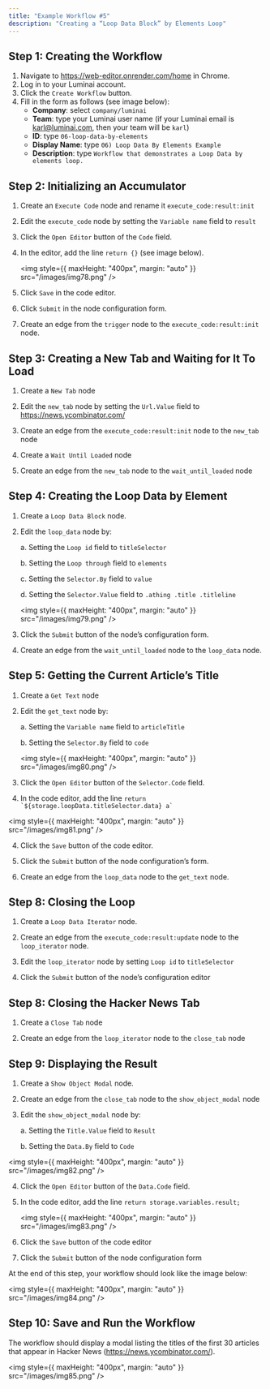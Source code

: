 ```yaml
---
title: "Example Workflow #5"
description: "Creating a “Loop Data Block” by Elements Loop"
---
```


## Step 1: Creating the Workflow

1. Navigate to https://web-editor.onrender.com/home in Chrome.
2. Log in to your Luminai account.
3. Click the `Create Workflow` button.
4. Fill in the form as follows (see image below):
   - **Company**: select `company/luminai`
   - **Team**: type your Luminai user name (if your Luminai email is karl@luminai.com, then your team will be `karl`)
   - **ID**: type `06-loop-data-by-elements`
   - **Display Name**: type `06) Loop Data By Elements Example`
   - **Description**: type `Workflow that demonstrates a Loop Data by elements loop.`

## Step 2: Initializing an Accumulator

1. Create an `Execute Code` node and rename it `execute_code:result:init`
2. Edit the `execute_code` node by setting the `Variable name` field to `result`
3. Click the `Open Editor` button of the `Code` field.
4. In the editor, add the line `return {}` (see image below).

   <img
     style={{ maxHeight: "400px", margin: "auto" }}
     src="/images/img78.png"
   />

5. Click `Save` in the code editor.
6. Click `Submit` in the node configuration form.
7. Create an edge from the `trigger` node to the `execute_code:result:init` node.

## Step 3: Creating a New Tab and Waiting for It To Load

1. Create a `New Tab` node

2. Edit the `new_tab` node by setting the `Url.Value` field to https://news.ycombinator.com/

3. Create an edge from the `execute_code:result:init` node to the `new_tab` node

4. Create a `Wait Until Loaded` node

5. Create an edge from the `new_tab` node to the `wait_until_loaded` node

## Step 4: Creating the Loop Data by Element

1.  Create a `Loop Data Block` node.

2.  Edit the `loop_data` node by:

    a. Setting the `Loop id` field to `titleSelector`

    b. Setting the `Loop through` field to `elements`

    c. Setting the `Selector.By` field to `value`

    d. Setting the `Selector.Value` field to `.athing .title .titleline`

    <img
      style={{ maxHeight: "400px", margin: "auto" }}
      src="/images/img79.png"
    />

3.  Click the `Submit` button of the node’s configuration form.

4.  Create an edge from the `wait_until_loaded` node to the `loop_data` node.

## Step 5: Getting the Current Article’s Title

1. Create a `Get Text` node

2. Edit the `get_text` node by:

   a. Setting the `Variable name` field to `articleTitle`

   b. Setting the `Selector.By` field to `code`

   <img
     style={{ maxHeight: "400px", margin: "auto" }}
     src="/images/img80.png"
   />

3. Click the `Open Editor` button of the `Selector.Code` field.

4. In the code editor, add the line `` return `${storage.loopData.titleSelector.data} a` ``

<img style={{ maxHeight: "400px", margin: "auto" }} src="/images/img81.png" />

4. Click the `Save` button of the code editor.

5. Click the `Submit` button of the node configuration’s form.

6. Create an edge from the `loop_data` node to the `get_text` node.

## Step 8: Closing the Loop

1. Create a `Loop Data Iterator` node.

2. Create an edge from the `execute_code:result:update` node to the `loop_iterator` node.

3. Edit the `loop_iterator` node by setting `Loop id` to `titleSelector`

4. Click the `Submit` button of the node’s configuration editor

## Step 8: Closing the Hacker News Tab

1. Create a `Close Tab` node

2. Create an edge from the `loop_iterator` node to the `close_tab` node

## Step 9: Displaying the Result

1. Create a `Show Object Modal` node.

2. Create an edge from the `close_tab` node to the `show_object_modal` node

3. Edit the `show_object_modal` node by:

   a. Setting the `Title.Value` field to `Result`

   b. Setting the `Data.By` field to `Code`

<img style={{ maxHeight: "400px", margin: "auto" }} src="/images/img82.png" />

4. Click the `Open Editor` button of the `Data.Code` field.

5. In the code editor, add the line `return storage.variables.result;`

   <img
     style={{ maxHeight: "400px", margin: "auto" }}
     src="/images/img83.png"
   />

6. Click the `Save` button of the code editor

7. Click the `Submit` button of the node configuration form

At the end of this step, your workflow should look like the image below:

<img style={{ maxHeight: "400px", margin: "auto" }} src="/images/img84.png" />

## Step 10: Save and Run the Workflow

The workflow should display a modal listing the titles of the first 30 articles that appear in Hacker News (https://news.ycombinator.com/).

<img style={{ maxHeight: "400px", margin: "auto" }} src="/images/img85.png" />
